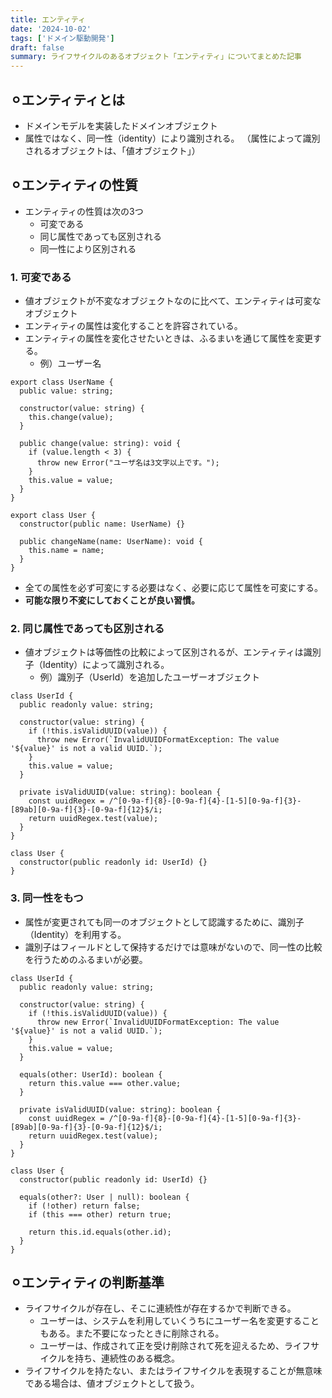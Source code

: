 ```yaml
---
title: エンティティ
date: '2024-10-02'
tags: ['ドメイン駆動開発']
draft: false
summary: ライフサイクルのあるオブジェクト「エンティティ」についてまとめた記事
---
```


## ⚪︎エンティティとは
- ドメインモデルを実装したドメインオブジェクト
- 属性ではなく、同一性（identity）により識別される。
（属性によって識別されるオブジェクトは、「値オブジェクト」）

## ⚪︎エンティティの性質
- エンティティの性質は次の3つ
  - 可変である
  - 同じ属性であっても区別される
  - 同一性により区別される

### 1. 可変である
- 値オブジェクトが不変なオブジェクトなのに比べて、エンティティは可変なオブジェクト
- エンティティの属性は変化することを許容されている。
- エンティティの属性を変化させたいときは、ふるまいを通じて属性を変更する。
  - 例）ユーザー名
```
export class UserName {
  public value: string;

  constructor(value: string) {
    this.change(value);
  }

  public change(value: string): void {
    if (value.length < 3) {
      throw new Error("ユーザ名は3文字以上です。");
    }
    this.value = value;
  }
}
```
```
export class User {
  constructor(public name: UserName) {}

  public changeName(name: UserName): void {
    this.name = name;
  }
}
```
- 全ての属性を必ず可変にする必要はなく、必要に応じて属性を可変にする。
- **可能な限り不変にしておくことが良い習慣。**

### 2. 同じ属性であっても区別される
- 値オブジェクトは等価性の比較によって区別されるが、エンティティは識別子（Identity）によって識別される。
  - 例）識別子（UserId）を追加したユーザーオブジェクト
```
class UserId {
  public readonly value: string;

  constructor(value: string) {
    if (!this.isValidUUID(value)) {
      throw new Error(`InvalidUUIDFormatException: The value '${value}' is not a valid UUID.`);
    }
    this.value = value;
  }

  private isValidUUID(value: string): boolean {
    const uuidRegex = /^[0-9a-f]{8}-[0-9a-f]{4}-[1-5][0-9a-f]{3}-[89ab][0-9a-f]{3}-[0-9a-f]{12}$/i;
    return uuidRegex.test(value);
  }
}
```
```
class User {
  constructor(public readonly id: UserId) {}
}
```

### 3. 同一性をもつ
- 属性が変更されても同一のオブジェクトとして認識するために、識別子（Identity）を利用する。
- 識別子はフィールドとして保持するだけでは意味がないので、同一性の比較を行うためのふるまいが必要。

```
class UserId {
  public readonly value: string;

  constructor(value: string) {
    if (!this.isValidUUID(value)) {
      throw new Error(`InvalidUUIDFormatException: The value '${value}' is not a valid UUID.`);
    }
    this.value = value;
  }

  equals(other: UserId): boolean {
    return this.value === other.value;
  }

  private isValidUUID(value: string): boolean {
    const uuidRegex = /^[0-9a-f]{8}-[0-9a-f]{4}-[1-5][0-9a-f]{3}-[89ab][0-9a-f]{3}-[0-9a-f]{12}$/i;
    return uuidRegex.test(value);
  }
}
```
```
class User {
  constructor(public readonly id: UserId) {}

  equals(other?: User | null): boolean {
    if (!other) return false;
    if (this === other) return true;

    return this.id.equals(other.id);
  }
}
```

## ⚪︎エンティティの判断基準
- ライフサイクルが存在し、そこに連続性が存在するかで判断できる。
  - ユーザーは、システムを利用していくうちにユーザー名を変更することもある。また不要になったときに削除される。
  - ユーザーは、作成されて正を受け削除されて死を迎えるため、ライフサイクルを持ち、連続性のある概念。
- ライフサイクルを持たない、またはライフサイクルを表現することが無意味である場合は、値オブジェクトとして扱う。

